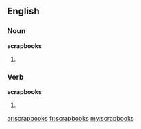 ==English==

===Noun===
'''scrapbooks'''

# {{plural of|scrapbook}}

===Verb===
'''scrapbooks'''

# {{third-person singular of|scrapbook}}

[[ar:scrapbooks]]
[[fr:scrapbooks]]
[[my:scrapbooks]]